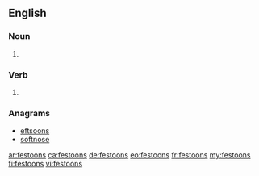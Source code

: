 ==English==

===Noun===
{{head|en|plural}}

# {{plural of|festoon|lang=en}}

===Verb===
{{head|en|verb form}}

# {{en-third-person singular of|festoon}}

===Anagrams===
* [[eftsoons#English|eftsoons]]
* [[softnose#English|softnose]]

[[ar:festoons]]
[[ca:festoons]]
[[de:festoons]]
[[eo:festoons]]
[[fr:festoons]]
[[my:festoons]]
[[fi:festoons]]
[[vi:festoons]]